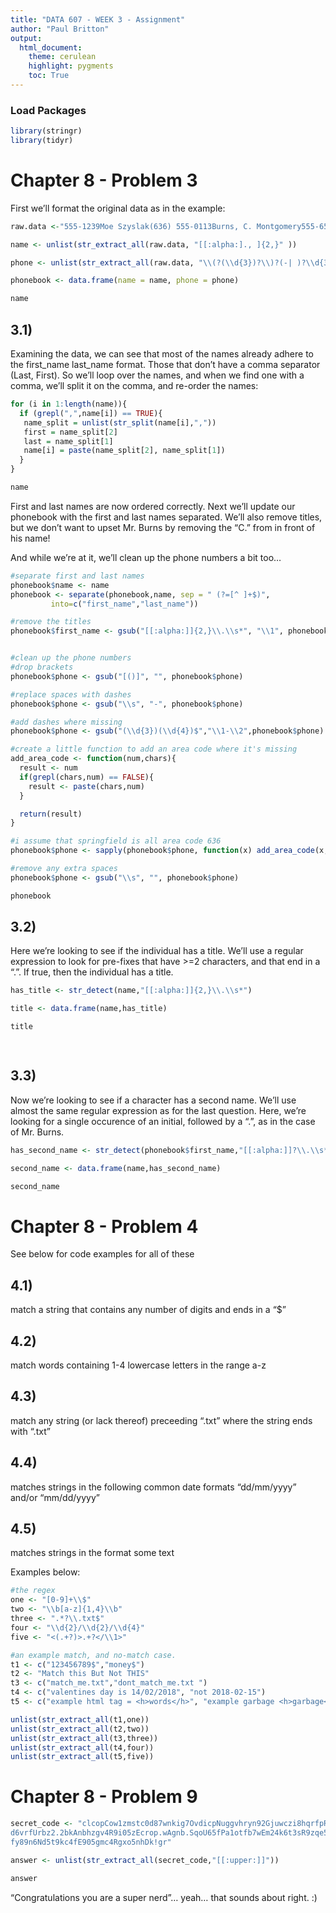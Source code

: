 ---
title: "DATA 607 - WEEK 3 - Assignment"
author: "Paul Britton"
output:  
  html_document:
    theme: cerulean
    highlight: pygments
    toc: True
---

### Load Packages

```{r}
library(stringr)
library(tidyr)

```



# Chapter 8 - Problem 3

First we'll format the original data as in the example:

```{r}
raw.data <-"555-1239Moe Szyslak(636) 555-0113Burns, C. Montgomery555-6542Rev. Timothy Lovejoy555 8904Ned Flanders636-555-3226Simpson, Homer5553642Dr. Julius Hibbert"

name <- unlist(str_extract_all(raw.data, "[[:alpha:]., ]{2,}" ))

phone <- unlist(str_extract_all(raw.data, "\\(?(\\d{3})?\\)?(-| )?\\d{3}(-| )?\\d{4}"))

phonebook <- data.frame(name = name, phone = phone)

name

```

## 3.1) 
Examining the data, we can see that most of the names already adhere to the first_name last_name format.  Those that don't have a comma separator (Last, First).  So we'll loop over the names, and when we find one with a comma, we'll split it on the comma, and re-order the names:

```{r}
for (i in 1:length(name)){
  if (grepl(",",name[i]) == TRUE){
   name_split = unlist(str_split(name[i],","))
   first = name_split[2]
   last = name_split[1]
   name[i] = paste(name_split[2], name_split[1])
  }
}

name

```

First and last names are now ordered correctly.  Next we'll update our phonebook with the first and last names separated.  We'll also remove titles, but we don't want to upset Mr. Burns by removing the "C." from in front of his name!

And while we're at it, we'll clean up the phone numbers a bit too...  

```{r}

#separate first and last names
phonebook$name <- name
phonebook <- separate(phonebook,name, sep = " (?=[^ ]+$)",
         into=c("first_name","last_name"))

#remove the titles
phonebook$first_name <- gsub("[[:alpha:]]{2,}\\.\\s*", "\\1", phonebook$first_name)


#clean up the phone numbers 
#drop brackets
phonebook$phone <- gsub("[()]", "", phonebook$phone)

#replace spaces with dashes
phonebook$phone <- gsub("\\s", "-", phonebook$phone)

#add dashes where missing
phonebook$phone <- gsub("(\\d{3})(\\d{4})$","\\1-\\2",phonebook$phone)

#create a little function to add an area code where it's missing
add_area_code <- function(num,chars){
  result <- num
  if(grepl(chars,num) == FALSE){
    result <- paste(chars,num)
  }

  return(result)
}

#i assume that springfield is all area code 636
phonebook$phone <- sapply(phonebook$phone, function(x) add_area_code(x,"636-") )

#remove any extra spaces
phonebook$phone <- gsub("\\s", "", phonebook$phone)

phonebook

```


## 3.2)

Here we're looking to see if the individual has a title.  We'll use a regular expression to look for pre-fixes that have >=2 characters, and that end in a ".".  If true, then the individual has a title.

```{r}

has_title <- str_detect(name,"[[:alpha:]]{2,}\\.\\s*")

title <- data.frame(name,has_title)

title

  
```


## 3.3)

Now we're looking to see if a character has a second name.  We'll use almost the same regular expression as for the last question.  Here, we're looking for a single occurence of an initial, followed by a ".", as in the case of Mr. Burns.

```{r}

has_second_name <- str_detect(phonebook$first_name,"[[:alpha:]]?\\.\\s*")

second_name <- data.frame(name,has_second_name)

second_name
```

  


# Chapter 8 - Problem 4

See below for code examples for all of these

## 4.1) 
match a string that contains any number of digits and ends in a "$"

## 4.2)
match words containing 1-4 lowercase letters in the range a-z

## 4.3) 
match any string (or lack thereof) preceeding ".txt" where the string ends with ".txt"

## 4.4) 
matches strings in the following common date formats "dd/mm/yyyy" and/or "mm/dd/yyyy"

## 4.5)
matches strings in the format <tag>some text</tag>

Examples below:

```{r}

#the regex
one <- "[0-9]+\\$"
two <- "\\b[a-z]{1,4}\\b"
three <- ".*?\\.txt$"
four <- "\\d{2}/\\d{2}/\\d{4}"
five <- "<(.+?)>.+?</\\1>"

#an example match, and no-match case.
t1 <- c("123456789$","money$")
t2 <- "Match this But Not THIS"
t3 <- c("match_me.txt","dont_match_me.txt ")
t4 <- c("valentines day is 14/02/2018", "not 2018-02-15")
t5 <- c("example html tag = <h>words</h>", "example garbage <h>garbage</q>")

unlist(str_extract_all(t1,one))
unlist(str_extract_all(t2,two))
unlist(str_extract_all(t3,three))
unlist(str_extract_all(t4,four))
unlist(str_extract_all(t5,five))


```

# Chapter 8 - Problem 9

```{r}

secret_code <- "clcopCow1zmstc0d87wnkig7OvdicpNuggvhryn92Gjuwczi8hqrfpRxs5Aj5dwpn0TanwoUwisdij7Lj8kpf03AT5Idr3coc0bt7yczjatOaootj55t3Nj3ne6c4Sfek.r1w1YwwojigO
d6vrfUrbz2.2bkAnbhzgv4R9i05zEcrop.wAgnb.SqoU65fPa1otfb7wEm24k6t3sR9zqe5
fy89n6Nd5t9kc4fE905gmc4Rgxo5nhDk!gr" 

answer <- unlist(str_extract_all(secret_code,"[[:upper:]]"))

answer

```

"Congratulations you are a super nerd"... yeah... that sounds about right.  :)
